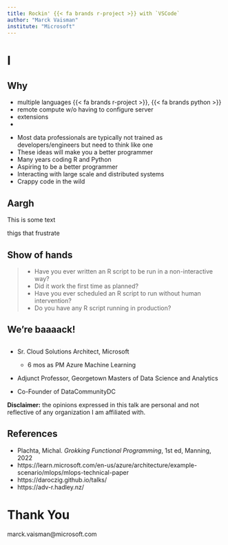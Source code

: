 ```yaml
---
title: Rockin' {{< fa brands r-project >}} with `VSCode`
author: "Marck Vaisman"
institute: "Microsoft"
---
```


# I 

## Why

- multiple languages {{< fa brands r-project >}}, {{< fa brands python >}}
- remote compute w/o having to configure server
- extensions
- 

::: notes
-   Most data professionals are typically not trained as developers/engineers but need to think like one
-   These ideas will make you a better programmer
-   Many years coding R and Python
-   Aspiring to be a better programmer
-   Interacting with large scale and distributed systems
-   Crappy code in the wild
:::

## Aargh

This is some text

::: notes
thigs that frustrate
:::

## 


## Show of hands

> -   Have you ever written an R script to be run in a non-interactive way?
> -   Did it work the first time as planned?
> -   Have you ever scheduled an R script to run without human intervention?
> -   Do you have any R script running in production?

## We're baaaack! {background-color="black" background-image="img/dancing.gif"}

## 

-   Sr.
    Cloud Solutions Architect, Microsoft

    -   6 mos as PM Azure Machine Learning

-   Adjunct Professor, Georgetown Masters of Data Science and Analytics

-   Co-Founder of DataCommunityDC

**Disclaimer:** the opinions expressed in this talk are personal and not reflective of any organization I am affiliated with.


## References

-   Plachta, Michal. *Grokking Functional Programming*, 1st ed, Manning, 2022
-   https://learn.microsoft.com/en-us/azure/architecture/example-scenario/mlops/mlops-technical-paper
-   https://daroczig.github.io/talks/
-   https://adv-r.hadley.nz/

# Thank You

marck.vaisman\@microsoft.com


